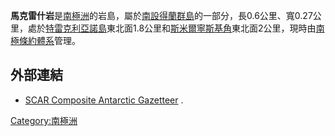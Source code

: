 {{coord|62|21|17|S|59|22|58|W|display=inline}}

'''馬克雷什岩'''是[[南極洲|南極洲]]的岩島，屬於[[南設得蘭群島|南設得蘭群島]]的一部分，長0.6公里、寬0.27公里，處於[[特雷克利亞諾島|特雷克利亞諾島]]東北面1.8公里和[[斯米爾寧斯基角|斯米爾寧斯基角]]東北面2公里，現時由[[南極條約體系|南極條約體系]]管理。

==外部連結==
* [http://data.aad.gov.au/aadc/gaz/scar/ SCAR Composite Antarctic Gazetteer] {{WebCite|url=https://www.webcitation.org/5ug2CfC7m?url=http://data.aad.gov.au/aadc/gaz/scar/ |date=20101202140255 |dateformat=iso }}.

{{南设得兰群岛}}

{{Antarctica-geo-stub}}

[[Category:南極洲|Category:南極洲]]